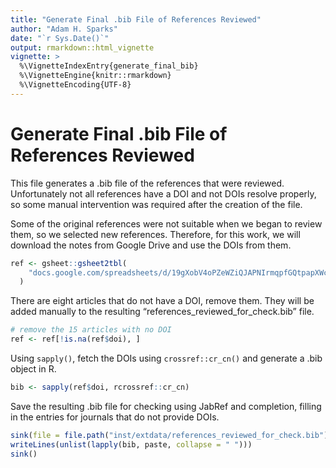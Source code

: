 ```yaml
---
title: "Generate Final .bib File of References Reviewed"
author: "Adam H. Sparks"
date: "`r Sys.Date()`"
output: rmarkdown::html_vignette
vignette: >
  %\VignetteIndexEntry{generate_final_bib}
  %\VignetteEngine{knitr::rmarkdown}
  %\VignetteEncoding{UTF-8}
---
```


# Generate Final .bib File of References Reviewed

This file generates a .bib file of the references that were reviewed.
Unfortunately not all references have a DOI and not DOIs resolve properly, so some manual intervention was required after the creation of the file.

Some of the original references were not suitable when we began to review them, so we selected new references.
Therefore, for this work, we will download the notes from Google Drive and use the DOIs from them.

```r
ref <- gsheet::gsheet2tbl(
    "docs.google.com/spreadsheets/d/19gXobV4oPZeWZiQJAPNIrmqpfGQtpapXWcSxaXRw1-M/#gid=1699540381"
  )
```

There are eight articles that do not have a DOI, remove them.
They will be added manually to the resulting "references_reviewed_for_check.bib" file.

```r
# remove the 15 articles with no DOI
ref <- ref[!is.na(ref$doi), ]
```

Using `sapply()`, fetch the DOIs using `crossref::cr_cn()` and generate a .bib object in R.
```r
bib <- sapply(ref$doi, rcrossref::cr_cn)
```

Save the resulting .bib file for checking using JabRef and completion, filling in the entries for journals that do not provide DOIs.

```r
sink(file = file.path("inst/extdata/references_reviewed_for_check.bib"))
writeLines(unlist(lapply(bib, paste, collapse = " ")))
sink()
```
